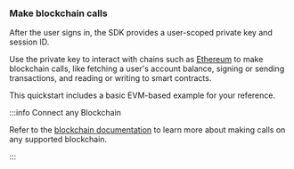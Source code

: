 ### Make blockchain calls

After the user signs in, the SDK provides a user-scoped private key and session ID.

Use the private key to interact with chains such as [Ethereum](https://ethereum.org/) to make
blockchain calls, like fetching a user's account balance, signing or sending
transactions, and reading or writing to smart contracts.

This quickstart includes a basic EVM-based example for your reference.

:::info Connect any Blockchain

Refer to the [blockchain documentation](/embedded-wallets/connect-blockchain/) to learn more about making calls on
any supported blockchain.

:::
